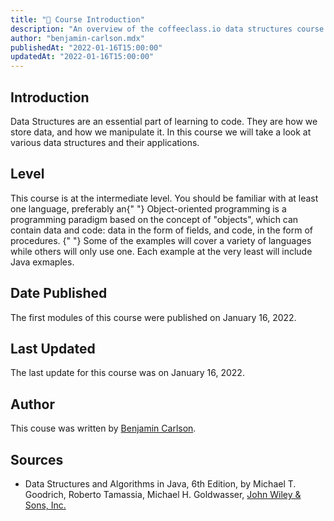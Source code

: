 ```yaml
---
title: "🚀 Course Introduction"
description: "An overview of the coffeeclass.io data structures course."
author: "benjamin-carlson.mdx"
publishedAt: "2022-01-16T15:00:00"
updatedAt: "2022-01-16T15:00:00"
---
```


## Introduction

Data Structures are an essential part of learning to code. They are how we store data, and how we manipulate it. In this course we will take a look at various data structures and their applications.

## Level

<p>
  This course is at the intermediate level. You should be familiar with at least
  one language, preferably an{" "}
  <DefinitionPopup title="object oriented language.">
    Object-oriented programming is a programming paradigm based on the concept of "objects", which can contain data and code: data in the form of fields, and code, in the form of procedures.
  </DefinitionPopup>{" "}
  Some of the examples will cover a variety of languages while others will only use one. Each example at the very least will include Java exmaples.
</p>

## Date Published

The first modules of this course were published on January 16, 2022.

## Last Updated

The last update for this course was on January 16, 2022.

## Author

This couse was written by [Benjamin Carlson](/authors/benjamin-carlson).

## Sources

- Data Structures and Algorithms in Java, 6th Edition, by Michael T. Goodrich, Roberto Tamassia, Michael H. Goldwasser, [John Wiley & Sons, Inc.](https://www.wiley.com/en-us/Data+Structures+and+Algorithms+in+Java%2C+6th+Edition-p-9781118803141)
